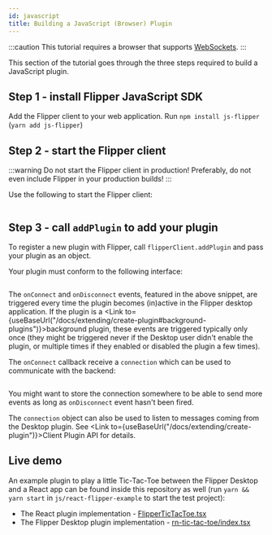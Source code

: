 ```yaml
---
id: javascript
title: Building a JavaScript (Browser) Plugin
---
```


:::caution
This tutorial requires a browser that supports [WebSockets](https://developer.mozilla.org/en-US/docs/Web/API/WebSocket).
:::

This section of the tutorial goes through the three steps required to build a JavaScript plugin.

## Step 1 - install Flipper JavaScript SDK

Add the Flipper client to your web application. Run `npm install js-flipper` (`yarn add js-flipper`)

## Step 2 - start the Flipper client

:::warning
Do not start the Flipper client in production! Preferably, do not even include Flipper in your production builds!
:::

Use the following to start the Flipper client:

```tsx file=js/react-flipper-example/src/FlipperTicTacToe.tsx start=DOCS_START_CLIENT_START end=DOCS_START_CLIENT_END
```

## Step 3 - call `addPlugin` to add your plugin

To register a new plugin with Flipper, call `flipperClient.addPlugin` and pass your plugin as an object.

Your plugin must conform to the following interface:

```ts file=js/js-flipper/src/plugin.ts start=DOCS_FLIPPER_PLUGIN_START end=DOCS_FLIPPER_PLUGIN_END
```

The `onConnect` and `onDisconnect` events, featured in the above snippet, are triggered every time the plugin becomes (in)active in the Flipper desktop application.
If the plugin is a <Link to={useBaseUrl("/docs/extending/create-plugin#background-plugins")}>background plugin</Link>, these events are triggered typically only once (they might be triggered never if the Desktop user didn't enable the plugin, or multiple times if they enabled or disabled the plugin a few times).

The `onConnect` callback receive a `connection` which can be used to communicate with the backend:

```tsx file=js/react-flipper-example/src/FlipperTicTacToe.tsx start=DOCS_ADD_PLUGIN_START end=DOCS_ADD_PLUGIN_END
```

You might want to store the connection somewhere to be able to send more events as long as `onDisconnect` event hasn't been fired.

The `connection` object can also be used to listen to messages coming from the Desktop plugin. See <Link to={useBaseUrl("/docs/extending/create-plugin")}>Client Plugin API</Link> for details.

## Live demo

An example plugin to play a little Tic-Tac-Toe between the Flipper Desktop and a React app can be found inside this repository as well (run `yarn && yarn start` in `js/react-flipper-example` to start the test project):

 * The React plugin implementation - [FlipperTicTacToe.tsx](https://github.com/facebook/flipper/tree/main/js/react-flipper-example/src/FlipperTicTacToe.tsx)
 * The Flipper Desktop plugin implementation - [rn-tic-tac-toe/index.tsx](https://github.com/facebook/flipper/blob/main/desktop/plugins/public/rn-tic-tac-toe/index.tsx)
